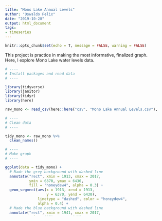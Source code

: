```yaml
---
title: "Mono Lake Annual Levels"
author: "Oswaldo Felix"
date: "2019-10-20"
output: html_document
tags:
- timeseries
---
```


```r
knitr::opts_chunk$set(echo = T, message = FALSE, warning = FALSE)
```

This project is practice in making the most informative, finalized graph. 
Here, I explore Mono Lake water levels data. 

```r
# ----
# Install packages and read data
# ----

library(tidyverse)
library(janitor)
library(tidyr)
library(here)

raw_mono <- read_csv(here::here("csv", "Mono Lake Annual Levels.csv"), skip = 5)

# ----
# Clean data
# ----

tidy_mono <- raw_mono %>% 
  clean_names()

# ----
# Make graph
# ----

ggplot(data = tidy_mono) +
  # Made the grey background with dashed line
  annotate("rect", xmin = 1913, xmax = 2017, 
           ymin = 6370, ymax = 6430,
           fill = "honeydew4", alpha = 0.3) +
  geom_segment(aes(x = 1913, xend = 1913, 
                   y = 6370, yend = 6430),
               linetype = "dashed", color = "honeydew4", 
               alpha = 0.4) + 
  # Made the blue background with dashed line
  annotate("rect", xmin = 1941, xmax = 2017, 
           ymin = 6370, ymax = 6425,
           fill = "steelblue1", alpha = 0.3) +
  geom_segment(aes(x = 1941, xend = 1941, 
                   y = 6370, yend = 6425),
               linetype = "dashed", color = "steelblue1", 
               alpha = 0.4) +
  # Made the orange background with dashed line
  annotate("rect", xmin = 1982, xmax = 2017, 
           ymin = 6370, ymax = 6420,
           fill = "tan1", alpha = 0.5) +
  geom_segment(aes(x = 1982, xend = 1982, 
                   y = 6370, yend = 6420),
               linetype = "dashed", color = "tan1", 
               alpha = 0.7) +
  # Layered the main line on top of backgrounds
  geom_line(aes(x = year,
                y = lake_level_feet_above_sea_level)) +
  # Added horizontal lines
  geom_hline(aes(yintercept = stable_level), size = 1, 
            color = "red", linetype = 3) +
  geom_hline(aes(yintercept = 6377), size = 1,
            color = "navajowhite4", linetype = 3) +
  # Here I insert all the labels
  # There is an extra space after fill to make the = signs line up
  geom_label(label = "LA Aqueduct", x = 1935, y = 6428,
             fill  = "honeydew4", color = "white", fontface = "bold") +
  geom_label(label = "Mono Basin Diversion", x = 1965, y = 6423,
             fill  = "steelblue1", color = "white", fontface = "bold") +
  geom_label(label = "Reserve Created", x = 2000, y = 6418,
             fill  = "tan1", color = "white", fontface = "bold") +
  geom_label(label = "Stable Water Level", fill = "red",
            color  = "white", x = 1870, y = 6394, fontface = "bold") +
  geom_label(label = "Land Bridges Appear", fill = "navajowhite4",
             color = "white", x = 1872, y = 6379, fontface = "bold") +
  # Tailored my scale - added breaks in y-axis to clear origin
  scale_y_continuous(limits = c(6370, 6430),
                     expand = c(0, 0),
                     breaks = c(6375, 6385, 6395, 6405, 6415, 6425)) +
  scale_x_continuous(limits = c(1850, 2017),
                     expand = c(0, 0)) +
  # Labeled the y-axis and title. Removed the x-axis label
  labs(x = "Year", y = "Water Level [ft]", 
       title = "150 Years of Mono Lake (1850 - 2017)") +
  theme_minimal()
```

This finalized graph shows the change in Mono Lake's water levels over time. Sections of the graph are shaded to highlight important historical changes in Mono Lake's water usage. The LA Aqueduct was completed in 1913 and after fully acquiring rights to the Mono Lake Basin water it began diverting water from the lake's source rivers in 1941. Water levels bounce back after Mono Lake Tufa State Reserve is created. Mandates stablished in 1994 require the lake to maintain an average water level of 6392 ft indicated on the graph by the dotted red line. When water levels are low enough land bridges appear that allow animals in otherwise separate habitats to interact.

## Citations

Data sourced from:
https://www.monobasinresearch.org/

Information about Mono Lake sourced from:
https://www.monolake.org/about/story
http://www.monolake.org/relicted/mltsroldchrono.htm